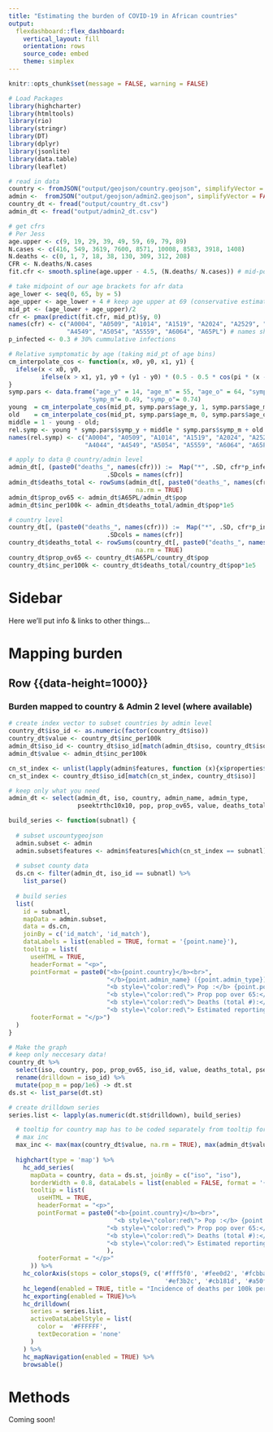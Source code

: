 ```yaml
---
title: "Estimating the burden of COVID-19 in African countries"
output: 
  flexdashboard::flex_dashboard:
    vertical_layout: fill
    orientation: rows
    source_code: embed
    theme: simplex
---
```


```r
knitr::opts_chunk$set(message = FALSE, warning = FALSE)

# Load Packages
library(highcharter)
library(htmltools)
library(rio)
library(stringr)
library(DT)
library(dplyr)
library(jsonlite)
library(data.table)
library(leaflet)

```


```r
# read in data
country <- fromJSON("output/geojson/country.geojson", simplifyVector = FALSE)
admin <-  fromJSON("output/geojson/admin2.geojson", simplifyVector = FALSE)
country_dt <- fread("output/country_dt.csv")
admin_dt <- fread("output/admin2_dt.csv")

# get cfrs
# Per Jess
age.upper <- c(9, 19, 29, 39, 49, 59, 69, 79, 89)
N.cases <- c(416, 549, 3619, 7600, 8571, 10008, 8583, 3918, 1408)
N.deaths <- c(0, 1, 7, 18, 38, 130, 309, 312, 208)
CFR <- N.deaths/N.cases
fit.cfr <- smooth.spline(age.upper - 4.5, (N.deaths/ N.cases)) # mid-point of age bracket & cases/deaths

# take midpoint of our age brackets for afr data
age_lower <- seq(0, 65, by = 5)
age_upper <- age_lower + 4 # keep age upper at 69 (conservative estimates of mortality)
mid_pt <- (age_lower + age_upper)/2
cfr <- pmax(predict(fit.cfr, mid_pt)$y, 0)
names(cfr) <- c("A0004", "A0509", "A1014", "A1519", "A2024", "A2529", "A3034", "A3539", "A4044",
                "A4549", "A5054", "A5559", "A6064", "A65PL") # names should match colnames!
p_infected <- 0.3 # 30% cummulative infections

# Relative symptomatic by age (taking mid_pt of age bins)
cm_interpolate_cos <- function(x, x0, y0, x1, y1) {
  ifelse(x < x0, y0, 
         ifelse(x > x1, y1, y0 + (y1 - y0) * (0.5 - 0.5 * cos(pi * (x - x0) / (x1 - x0)))))
}
symp.pars <- data.frame("age_y" = 14, "age_m" = 55, "age_o" = 64, "symp_y" = 0.056,
                      "symp_m"= 0.49, "symp_o"= 0.74)
young  = cm_interpolate_cos(mid_pt, symp.pars$age_y, 1, symp.pars$age_m, 0);
old    = cm_interpolate_cos(mid_pt, symp.pars$age_m, 0, symp.pars$age_o, 1);
middle = 1 - young - old;
rel.symp <- young * symp.pars$symp_y + middle * symp.pars$symp_m + old * symp.pars$symp_o
names(rel.symp) <- c("A0004", "A0509", "A1014", "A1519", "A2024", "A2529", "A3034", "A3539", 
                     "A4044", "A4549", "A5054", "A5559", "A6064", "A65PL") # names should match colnames!

# apply to data @ country/admin level
admin_dt[, (paste0("deaths_", names(cfr))) :=  Map("*", .SD, cfr*p_infected*rel.symp), 
                           .SDcols = names(cfr)]
admin_dt$deaths_total <- rowSums(admin_dt[, paste0("deaths_", names(cfr)), with = FALSE], 
                                   na.rm = TRUE)
admin_dt$prop_ov65 <- admin_dt$A65PL/admin_dt$pop
admin_dt$inc_per100k <- admin_dt$deaths_total/admin_dt$pop*1e5

# country level
country_dt[, (paste0("deaths_", names(cfr))) :=  Map("*", .SD, cfr*p_infected*rel.symp), 
                           .SDcols = names(cfr)]
country_dt$deaths_total <- rowSums(country_dt[, paste0("deaths_", names(cfr)), with = FALSE], 
                                   na.rm = TRUE)
country_dt$prop_ov65 <- country_dt$A65PL/country_dt$pop
country_dt$inc_per100k <- country_dt$deaths_total/country_dt$pop*1e5

```


Sidebar {.sidebar}
======================================================================
Here we'll put info & links to other things...

Mapping burden
======================================================================

Row {{data-height=1000}}
-----------------------------------------------------------------------

### Burden mapped to country & Admin 2 level (where available)

``` r

# create index vector to subset countries by admin level
country_dt$iso_id <- as.numeric(factor(country_dt$iso))
country_dt$value <- country_dt$inc_per100k
admin_dt$iso_id <- country_dt$iso_id[match(admin_dt$iso, country_dt$iso)]
admin_dt$value <- admin_dt$inc_per100k

cn_st_index <- unlist(lapply(admin$features, function (x){x$properties$iso}))
cn_st_index <- country_dt$iso_id[match(cn_st_index, country_dt$iso)]

# keep only what you need
admin_dt <- select(admin_dt, iso, country, admin_name, admin_type, 
                   pseektrthc10x10, pop, prop_ov65, value, deaths_total, id_match = shape_id, iso_id)

build_series <- function(subnatl) {
  
  # subset uscountygeojson
  admin.subset <- admin
  admin.subset$features <- admin$features[which(cn_st_index == subnatl)]
  
  # subset county data
  ds.cn <- filter(admin_dt, iso_id == subnatl) %>%
    list_parse()
  
  # build series
  list(
    id = subnatl,
    mapData = admin.subset,
    data = ds.cn,
    joinBy = c('id_match', 'id_match'),
    dataLabels = list(enabled = TRUE, format = '{point.name}'),
    tooltip = list(
      useHTML = TRUE,
      headerFormat = "<p>",
      pointFormat = paste0("<b>{point.country}</b><br>",
                           "</b>{point.admin_name} ({point.admin_type})</b><br>",
                           "<b style=\"color:red\"> Pop :</b> {point.pop:.0f}<br>",
                           "<b style=\"color:red\"> Prop pop over 65:</b> {point.prop_ov65:.3f}<br>",
                           "<b style=\"color:red\"> Deaths (total #):</b> {point.deaths_total:.0f}<br>",
                           "<b style=\"color:red\"> Estimated reporting of fevers to health center:</b> {point.pseektrthc10x10:.2f}<br>"),
      footerFormat = "</p>")
  )
}

# Make the graph
# keep only neccesary data!
country_dt %>% 
  select(iso, country, pop, prop_ov65, iso_id, value, deaths_total, pseektrthc10x10) %>%
  rename(drilldown = iso_id) %>%
  mutate(pop_m = pop/1e6) -> dt.st
ds.st <- list_parse(dt.st)

# create drilldown series
series.list <- lapply(as.numeric(dt.st$drilldown), build_series)

```

```r
  # tooltip for country map has to be coded separately from tooltip for county
  # max inc
  max_inc <- max(max(country_dt$value, na.rm = TRUE), max(admin_dt$value, na.rm = TRUE))
                 
  highchart(type = 'map') %>%
    hc_add_series(
      mapData = country, data = ds.st, joinBy = c("iso", "iso"),
      borderWidth = 0.8, dataLabels = list(enabled = FALSE, format = '{point.properties.iso}'),
      tooltip = list( 
        useHTML = TRUE,
        headerFormat = "<p>",
        pointFormat = paste0("<b>{point.country}</b><br>",
                             "<b style=\"color:red\"> Pop :</b> {point.pop_m:.3f} million<br>",
                           "<b style=\"color:red\"> Prop pop over 65:</b> {point.prop_ov65:.3f}<br>",
                           "<b style=\"color:red\"> Deaths (total #):</b> {point.deaths_total:.0f}<br>",
                           "<b style=\"color:red\"> Estimated reporting of fevers to health center:</b> {point.pseektrthc10x10:.3f}<br>"
                           ),
        footerFormat = "</p>"
      )) %>%
    hc_colorAxis(stops = color_stops(9, c('#fff5f0', '#fee0d2', '#fcbba1', '#fc9272', '#fb6a4a', 
                                           '#ef3b2c', '#cb181d', '#a50f15', '#67000d'))) %>%    
    hc_legend(enabled = TRUE, title = "Incidence of deaths per 100k persons") %>%
    hc_exporting(enabled = TRUE)%>%
    hc_drilldown(
      series = series.list,
      activeDataLabelStyle = list(
        color =  '#FFFFFF',
        textDecoration = 'none'
      )
    ) %>%
    hc_mapNavigation(enabled = TRUE) %>%
    browsable()
```

Methods
======================================================================

Coming soon!

<style>

#sidebar.section.sidebar {

  background-color: white; 
  font-family: "Open Sans", "Helvetica Neue", Helvetica, Arial, sans-serif !important;

}

.js-irs-0 .irs-bar {
border-top-color: #d01010;
border-bottom-color: #d01010;
} 

.js-irs-0 .irs-bar-edge {
border-color: #d01010;
}

.js-irs-0 .irs-single, .js-irs-0 .irs-bar-edge, .js-irs-0 .irs-bar {
background: #a00;
}

</style>
